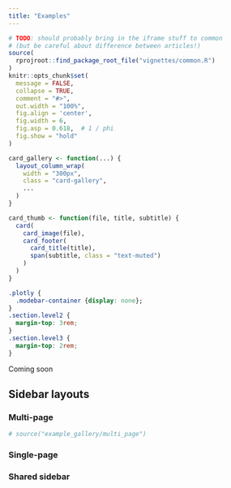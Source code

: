 ```yaml
---
title: "Examples"
---
```


```r
# TODO: should probably bring in the iframe stuff to common
# (but be careful about difference between articles!)
source(
  rprojroot::find_package_root_file("vignettes/common.R")
)
knitr::opts_chunk$set(
  message = FALSE,
  collapse = TRUE,
  comment = "#>",
  out.width = "100%",
  fig.align = 'center',
  fig.width = 6,
  fig.asp = 0.618,  # 1 / phi
  fig.show = "hold"
)

card_gallery <- function(...) {
  layout_column_wrap(
    width = "300px",
    class = "card-gallery",
    ...
  )
}

card_thumb <- function(file, title, subtitle) {
  card(
    card_image(file),
    card_footer(
      card_title(title),
      span(subtitle, class = "text-muted")
    )
  )
}

```

```css
.plotly {
  .modebar-container {display: none};
}
.section.level2 {
  margin-top: 3rem;
}
.section.level3 {
  margin-top: 2rem;
}
```

Coming soon

## Sidebar layouts

### Multi-page

```r
# source("example_gallery/multi_page")
```

### Single-page



### Shared sidebar

### 

### 
